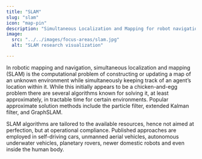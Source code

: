 ```yaml
---
title: "SLAM"
slug: "slam"
icon: "map-pin"
description: "Simultaneous Localization and Mapping for robot navigation"
image: 
  src: "../../images/focus-areas/slam.jpg"
  alt: "SLAM research visualization"

---
```


In robotic mapping and navigation, simultaneous localization and mapping (SLAM) is the computational problem of constructing or updating a map of an unknown environment while simultaneously keeping track of an agent’s location within it. While this initially appears to be a chicken-and-egg problem there are several algorithms known for solving it, at least approximately, in tractable time for certain environments. Popular approximate solution methods include the particle filter, extended Kalman filter, and GraphSLAM.


<VideoRight 
  url="https://youtu.be/M641kciJHck"
  caption="Joshua Mangelson discusses his PhD research on improving SLAM for teams of underwater robots." />

SLAM algorithms are tailored to the available resources, hence not aimed at perfection, but at operational compliance. Published approaches are employed in self-driving cars, unmanned aerial vehicles, autonomous underwater vehicles, planetary rovers, newer domestic robots and even inside the human body.